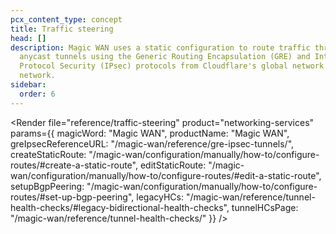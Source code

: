 ```yaml
---
pcx_content_type: concept
title: Traffic steering
head: []
description: Magic WAN uses a static configuration to route traffic through
  anycast tunnels using the Generic Routing Encapsulation (GRE) and Internet
  Protocol Security (IPsec) protocols from Cloudflare's global network to your
  network.
sidebar:
  order: 6
---
```



<Render
	file="reference/traffic-steering"
	product="networking-services"
	params={{
  	magicWord: "Magic WAN",
  	productName: "Magic WAN",
  	greIpsecReferenceURL: "/magic-wan/reference/gre-ipsec-tunnels/",
  	createStaticRoute: "/magic-wan/configuration/manually/how-to/configure-routes/#create-a-static-route",
  	editStaticRoute: "/magic-wan/configuration/manually/how-to/configure-routes/#edit-a-static-route",
  	setupBgpPeering: "/magic-wan/configuration/manually/how-to/configure-routes/#set-up-bgp-peering",
		legacyHCs: "/magic-wan/reference/tunnel-health-checks/#legacy-bidirectional-health-checks",
		tunnelHCsPage: "/magic-wan/reference/tunnel-health-checks/"
	}}
/>
